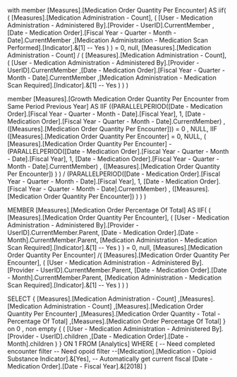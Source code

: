 


with member
[Measures].[Medication Order Quantity Per Encounter] AS 
iif(
	(
		[Measures].[Medication Administration - Count], 
		(
			[User - Medication Administration - Administered By].[Provider - UserID].CurrentMember
			,[Date - Medication Order].[Fiscal Year - Quarter - Month - Date].CurrentMember 
			,[Medication Administration - Medication Scan Performed].[Indicator].&[1] -- Yes
		)
	) = 0,
	null,
	[Measures].[Medication Administration - Count] / 
	( 
		[Measures].[Medication Administration - Count], 
		(
			[User - Medication Administration - Administered By].[Provider - UserID].CurrentMember
			,[Date - Medication Order].[Fiscal Year - Quarter - Month - Date].CurrentMember 
			,[Medication Administration - Medication Scan Required].[Indicator].&[1] -- Yes
		)
	)
)

member [Measures].[Growth Medication Order Quantity Per Encounter from Same Period Previous Year] AS 
IIF ((PARALLELPERIOD([Date - Medication Order].[Fiscal Year - Quarter - Month - Date].[Fiscal Year], 1, [Date - Medication Order].[Fiscal Year - Quarter - Month - Date].CurrentMember) , ([Measures].[Medication Order Quantity Per Encounter])) = 0  , NULL,
    IIF ([Measures].[Medication Order Quantity Per Encounter] = 0, NULL,
            (
            [Measures].[Medication Order Quantity Per Encounter] - 
            (PARALLELPERIOD([Date - Medication Order].[Fiscal Year - Quarter - Month - Date].[Fiscal Year], 1, [Date - Medication Order].[Fiscal Year - Quarter - Month - Date].CurrentMember) , ([Measures].[Medication Order Quantity Per Encounter])
                            )
            )
            / (PARALLELPERIOD([Date - Medication Order].[Fiscal Year - Quarter - Month - Date].[Fiscal Year], 1, [Date - Medication Order].[Fiscal Year - Quarter - Month - Date].CurrentMember) , ([Measures].[Medication Order Quantity Per Encounter])
            )
        )
) 


MEMBER [Measures].[Medication Order Percentage Of Total]
 AS 
IIF(
	(
		[Measures].[Medication Order Quantity Per Encounter], 
		(
			[User - Medication Administration - Administered By].[Provider - UserID].CurrentMember.Parent,
			[Date - Medication Order].[Date - Month].CurrentMember.Parent,
			[Medication Administration - Medication Scan Required].[Indicator].&[1] -- Yes
		)
	) = 0, 
	null,
	[Measures].[Medication Order Quantity Per Encounter]
	/(
		[Measures].[Medication Order Quantity Per Encounter], 
		(
			[User - Medication Administration - Administered By].[Provider - UserID].CurrentMember.Parent,
			[Date - Medication Order].[Date - Month].CurrentMember.Parent,
			[Medication Administration - Medication Scan Required].[Indicator].&[1] -- Yes
		)
	)
)


SELECT 
{
[Measures].[Medication Administration - Count]
,[Measures].[Medication Administration - Count]
,[Measures].[Medication Order Quantity Per Encounter]
,[Measures].[Medication Order Quantity - Total - Percentage Of Total]
,[Measures].[Medication Order Percentage Of Total]
} on 0
, non empty 
{
(
[User - Medication Administration - Administered By].[Provider - UserID].children
,[Date - Medication Order].[Date - Month].children
)
} ON 1
FROM 
	[Analytics] 
WHERE 
(
-- Need completed encounter filter
-- Need opoid filter
--[Medication].[Medication - Opioid Substance Indicator].&[Yes],
-- Automatically get current fiscal
[Date - Medication Order].[Date - Fiscal Year].&[2018]
)


